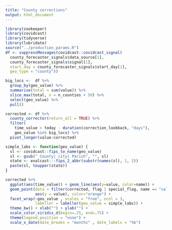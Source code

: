 ```yaml
---
title: "County corrections"
output: html_document
---
```


```r
library(zookeeper)
library(covidcast)
library(tidyverse)
library(lubridate)
source("../production_params.R")
df <- suppressMessages(covidcast::covidcast_signal(
  county_forecaster_signals$data_source[1],
  county_forecaster_signals$signal[1],
  start_day = county_forecaster_signals$start_day[1], 
  geo_type = "county")) 

big_locs <-  df %>% 
  group_by(geo_value) %>%
  summarise(total = sum(value)) %>%
  slice_max(total, n = n_counties + 50) %>% 
  select(geo_value) %>%
  pull()

corrected <- df %>% 
  county_corrector(return_all = TRUE) %>% 
  filter(
    time_value > today - duration(correction_lookback, "days"),
    geo_value %in% big_locs) %>%
  pivot_longer(value:corrected)

simple_labs <- function(geo_value) {
  sl <- covidcast::fips_to_name(geo_value)
  sl <- gsub(" County| city| Parish", "", sl)
  state <- evalcast:::fips_2_abbr(substr(names(sl), 1, 2))
  paste(sl, toupper(state))
}
```

```r
corrected %>% 
  ggplot(aes(time_value)) + geom_line(aes(y=value, color=name)) +
  geom_point(data = filter(corrected, flag | special_flag, name == "value"), 
             aes(y = value), color="orange") +
  facet_wrap(~geo_value , scales = "free", ncol = 3, 
             labeller = labeller(geo_value = simple_labs)) +
  theme_bw() + xlab("") + ylab("") +
  scale_color_viridis_d(begin=.25, end=.75) + 
  theme(legend.position = "none") +
  scale_x_date(date_breaks = "months" , date_labels = "%b")
```


